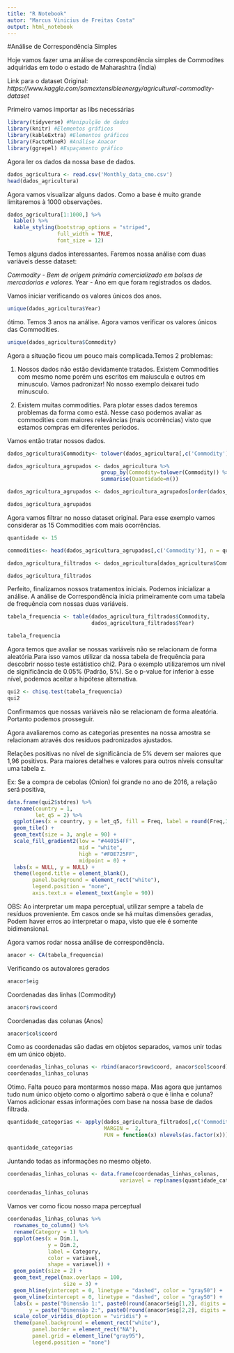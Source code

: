 ---
title: "R Notebook"
autor: "Marcus Vinicius de Freitas Costa"
output: html_notebook
---

#Análise de Correspondência Simples 

Hoje vamos fazer uma análise de correspondência simples de Commodites adquiridas em todo o estado de Maharashtra (Índia)


Link para o dataset Original:
*https://www.kaggle.com/samextensibleenergy/agricultural-commodity-dataset*

Primeiro vamos importar as libs necessárias

```{r}
library(tidyverse) #Manipulção de dados
library(knitr) #Elementos gráficos
library(kableExtra) #Elementos gráficos
library(FactoMineR) #Análise Anacor
library(ggrepel) #Espaçamento gráfico
```

Agora ler os dados da nossa base de dados.

```{r}

dados_agricultura <- read.csv('Monthly_data_cmo.csv')
head(dados_agricultura)

```

Agora vamos visualizar alguns dados. Como a base é muito grande limitaremos à 1000 observações.

```{r}

dados_agricultura[1:1000,] %>% 
  kable() %>%
  kable_styling(bootstrap_options = "striped", 
                full_width = TRUE, 
                font_size = 12)
```

Temos alguns dados interessantes. Faremos nossa análise com duas variáveis desse dataset:

*Commodity - Bem de origem primária comercializado em bolsas de mercadorias e valores. 
*Year - Ano em que foram registrados os dados.

Vamos iniciar verificando os valores únicos dos anos.

```{r}

unique(dados_agricultura$Year)

```
ótimo. Temos 3 anos na análise. Agora vamos verificar os valores únicos das Commodities.

```{r}

unique(dados_agricultura$Commodity)

```
Agora a situação ficou um pouco mais complicada.Temos 2 problemas:

1) Nossos dados não estão devidamente tratados. Existem Commodities com mesmo nome porém uns escritos em maiuscula e outros em minusculo. Vamos padronizar! No nosso exemplo deixarei tudo minusculo.

2) Existem muitas commodities. Para plotar esses dados teremos problemas da forma como está. Nesse caso podemos avaliar as commodities com maiores relevâncias (mais ocorrências) visto que estamos compras em diferentes períodos. 

Vamos então tratar nossos dados.

```{r}

dados_agricultura$Commodity<- tolower(dados_agricultura[,c('Commodity')])

dados_agricultura_agrupados <- dados_agricultura %>% 
                              group_by(Commodity=tolower(Commodity)) %>% 
                              summarise(Quantidade=n()) 

dados_agricultura_agrupados <- dados_agricultura_agrupados[order(dados_agricultura_agrupados$Quantidade, decreasing = TRUE),]  

dados_agricultura_agrupados
```
Agora vamos filtrar no nosso dataset original. Para esse exemplo vamos considerar as 15 Commodities com mais ocorrências.

```{r}

quantidade <- 15

commodities<- head(dados_agricultura_agrupados[,c('Commodity')], n = quantidade)

dados_agricultura_filtrados <- dados_agricultura[dados_agricultura$Commodity %in% commodities$Commodity,]

dados_agricultura_filtrados
```
Perfeito, finalizamos nossos tratamentos iniciais. Podemos inicializar a análise. A análise de Correspondência inicia primeiramente com uma tabela de frequência com nossas duas variáveis.

```{r}

tabela_frequencia <- table(dados_agricultura_filtrados$Commodity, 
                           dados_agricultura_filtrados$Year)

tabela_frequencia
```

Agora temos que avaliar se nossas variáveis não se relacionam de forma aleatória.Para isso vamos utilizar da nossa tabela de frequência para descobrir nosso teste estátistico chi2. Para o exemplo utilizaremos um nível de significância de 0.05% (Padrão, 5%). Se o p-value for inferior à esse nível, podemos aceitar a hipótese alternativa.

```{r}

qui2 <- chisq.test(tabela_frequencia)
qui2

```
Confirmamos que nossas variáveis não se relacionam de forma aleatória. Portanto podemos prosseguir. 

Agora avaliaremos como as categorias presentes na nossa amostra se relacionam através dos resíduos padronizados ajustados. 


Relações positivas no nível de significância de 5% devem ser maiores que 1,96 positivos. Para maiores detalhes e valores para outros níveis consultar uma tabela z.

Ex: Se a compra de cebolas (Onion) foi grande no ano de 2016, a relação será positiva,

```{r}

data.frame(qui2$stdres) %>%
  rename(country = 1,
         let_q5 = 2) %>% 
  ggplot(aes(x = country, y = let_q5, fill = Freq, label = round(Freq,3))) +
  geom_tile() +
  geom_text(size = 3, angle = 90) +
  scale_fill_gradient2(low = "#440154FF", 
                       mid = "white", 
                       high = "#FDE725FF",
                       midpoint = 0) +
  labs(x = NULL, y = NULL) +
  theme(legend.title = element_blank(), 
        panel.background = element_rect("white"),
        legend.position = "none",
        axis.text.x = element_text(angle = 90))

```
OBS: Ao interpretar um mapa perceptual, utilizar sempre a tabela de resíduos proveniente. Em casos onde se há muitas dimensões geradas, Podem haver erros ao interpretar o mapa, visto que ele é somente bidimensional.

Agora vamos rodar nossa análise de correspondência.

```{r}

anacor <- CA(tabela_frequencia)
```
Verificando os autovalores gerados

```{r}

anacor$eig

```
Coordenadas das linhas (Commodity)

```{r}

anacor$row$coord

```
Coordenadas das colunas (Anos)

```{r}

anacor$col$coord

```
Como as coordenadas são dadas em objetos separados, vamos unir todas em um único objeto.

```{r}

coordenadas_linhas_colunas <- rbind(anacor$row$coord, anacor$col$coord)
coordenadas_linhas_colunas

```

Otimo. Falta pouco para montarmos nosso mapa. Mas agora que juntamos tudo num único objeto como o algortimo saberá o que é linha e coluna? Vamos adicionar essas informações com base na nossa base de dados filtrada.


```{r}

quantidade_categorias <- apply(dados_agricultura_filtrados[,c('Commodity','Year')],
                               MARGIN =  2,
                               FUN = function(x) nlevels(as.factor(x)))

quantidade_categorias
```
Juntando todas as informações no mesmo objeto.

```{r}

coordenadas_linhas_colunas <- data.frame(coordenadas_linhas_colunas, 
                                    variavel = rep(names(quantidade_categorias), quantidade_categorias))

coordenadas_linhas_colunas
```
Vamos ver como ficou nosso mapa perceptual

```{r}

coordenadas_linhas_colunas %>% 
  rownames_to_column() %>% 
  rename(Category = 1) %>% 
  ggplot(aes(x = Dim.1, 
             y = Dim.2, 
             label = Category, 
             color = variavel, 
             shape = variavel)) +
  geom_point(size = 2) +
  geom_text_repel(max.overlaps = 100,
                  size = 3) +
  geom_hline(yintercept = 0, linetype = "dashed", color = "gray50") +
  geom_vline(xintercept = 0, linetype = "dashed", color = "gray50") +
  labs(x = paste("Dimensão 1:", paste0(round(anacor$eig[1,2], digits = 2), "%")),
       y = paste("Dimensão 2:", paste0(round(anacor$eig[2,2], digits = 2), "%"))) +
  scale_color_viridis_d(option = "viridis") +
  theme(panel.background = element_rect("white"),
        panel.border = element_rect("NA"),
        panel.grid = element_line("gray95"),
        legend.position = "none")

```
